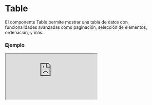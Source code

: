 
# Table

El componente Table permite mostrar una tabla de datos con funcionalidades avanzadas como paginación, selección de elementos, ordenación, y más.

### Ejemplo

<Iframe src="https://fenextjs-component-storybook.vercel.app/iframe.html?args=&id=component-table--index&viewMode=story" />

### Importacion

Para importar el componente Table, se puede hacer desde fenextjs

```tsx copy
import { Table } from "fenextjs";
```

### Parametros

| Parametro | Tipo | Requerido | Default | Descripcion |
| --------- | ---- | --------- | ------- | ----------- |
| classNameContent | string | no | "" | Clase CSS para el contenedor principal de la tabla. |
| classNameContentTable | string | no | "" | Clase CSS para el contenedor del elemento de la tabla. |
| classNameTable | string | no | "" | Clase CSS para el elemento de la tabla. |
| classNameTHead | string | no | "" | Clase CSS para el encabezado de la tabla. |
| classNameTBody | string | no | "" | Clase CSS para el cuerpo de la tabla. |
| classNameThr | string | no | "" | Clase CSS para las filas del encabezado de la tabla. |
| classNameTr | string | no | "" | Clase CSS para las filas de la tabla. |
| classNameTh | string | no | "" | Clase CSS para las celdas del encabezado de la tabla. |
| classNameTd | string | no | "" | Clase CSS para las celdas del cuerpo de la tabla. |
| classNameContentPagination | string | no | "" | Clase CSS para el contenedor de la paginación. |
| classNameLoader | string | no | "" | Clase CSS para el elemento del cargador. |
| name | string | sí |  | Nombre de la tabla. |
| items | T[] | sí |  | Arreglo de datos a mostrar en la tabla. |
| header | TableHeader\<T\> | sí |  | Configuración del encabezado de la tabla. |
| pagination | PaginationProps | no |  | Propiedades opcionales de la paginación de la tabla. |
| showPagination | boolean | no | true | Indica si se debe mostrar la paginación en la tabla. |
| loader | boolean | no | false | Muestra un cargador mientras se cargan los datos de la tabla. |
| typeLoader | "spinner" \| "line" | no | "line" | Tipo de cargador a mostrar. |
| useCheckbox | boolean | no | true | Si se deben incluir casillas de verificación en la tabla. |
| onChecked | (items: T[]) =\> void | no |  | Función a ejecutar al seleccionar elementos de la tabla. |
| onOrderBy | (order: \{ id: keyof T; order: "ASC" \| "DESC" \}) =\> void | no |  | Función a ejecutar para ordenar los datos de la tabla. |
| onShowHidden | (showHidden: \{ id: keyof T; showHidden: "SHOW" \| "HIDDEN" \}) =\> void | no |  | Función para mostrar u ocultar columnas de la tabla. |
| notResult | ReactNode | no | \<div\>There is not results\</div\> | Componente a mostrar cuando no hay resultados en la tabla. |
| actionsCheckbox | Omit\<TableActionCheckboxProps\<T\>, "actionAllCheckbox" \| "data"\> | no |  | Propiedades para las acciones de selección múltiple de la tabla. |
| actionsCheckboxSelectAll | ReactNode | no | "Select All" | Componente para seleccionar todas las casillas de verificación. |

### Storybook

Para ver el storybook del componente lo puede hacer con este [link](https://fenextjs-component-storybook.vercel.app/?path=/story/component-table--index)

### Usos

- Tabla básica con datos

```tsx copy
<Table name="sampleTable" items={[{ id: 1, name: "Item 1" }, { id: 2, name: "Item 2" }]} header={[{ id: "id", th: "ID" }, { id: "name", th: "Name" }]} />
```

- Tabla con paginación y selección múltiple

```tsx copy
<Table name="paginatedTable" items={[{ id: 1, name: "Item A" }, { id: 2, name: "Item B" }]} header={[{ id: "id", th: "ID" }, { id: "name", th: "Name" }]} pagination={{ current: 1, total: 10 }} useCheckbox={true} />
```

- Tabla con ordenación y cargador

```tsx copy
<Table name="sortableTable" items={[{ id: 1, name: "Alpha" }, { id: 2, name: "Beta" }]} header={[{ id: "id", th: "ID", parse: (item) => `#${item}` }, { id: "name", th: "Name" }]} loader={true} typeLoader="spinner" />
```

